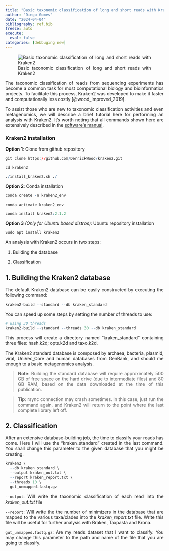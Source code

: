 ```yaml
---
title: "Basic taxonomic classification of long and short reads with Kraken2"
author: "Diego Gomes"
date: "2024-04-04"
bibliography: ref.bib
freeze: auto
execute:
  eval: false
categories: [debbuging new]
---
```


```{=html}
<style>
body {
text-align: justify}
</style>
```
![Basic taxonomic classification of long and short reads with Kraken2](Fig.png)

The taxonomic classification of reads from sequencing experiments has become a common task for most computational biology and bioinformatics projects. To facilitate this process, Kraken2 was developed to make it faster and computationally less costly [@wood_improved_2019].

To assist those who are new to taxonomic classification activities and even metagenomics, we will describe a brief tutorial here for performing an analysis with Kraken2. It's worth noting that all commands shown here are extensively described in the [software's manual](https://github.com/DerrickWood/kraken2/blob/master/docs/MANUAL.markdown).

### Kraken2 installation

**Option 1**: Clone from github repository

```r
git clone https://github.com/DerrickWood/kraken2.git

cd kraken2

./install_kraken2.sh ./
```

**Option 2**: Conda installation

```r
conda create -n kraken2_env

conda activate kraken2_env

conda install kraken2:2.1.2
```

**Option 3** *(Only for Ubuntu based distros)*: Ubuntu repository installation

```r
Sudo apt install kraken2
```

An analysis with Kraken2 occurs in two steps:

1.  Building the database

2.  Classification

## 1. Building the Kraken2 database

The default Kraken2 database can be easily constructed by executing the following command:

```r
kraken2-build --standard --db kraken_standard
```

You can speed up some steps by setting the number of threads to use:

```r
# using 30 threads
kraken2-build --standard --threads 30 --db kraken_standard
```

This process will create a directory named "kraken_standard" containing three files: hash.k2d; opts.k2d and taxo.k2d.

The Kraken2 standard database is composed by archaea, bacteria, plasmid, viral, UniVec_Core and human databases from GenBank, and should me enough to a basic metagenomics analysis.

> **Note**: Building the standard database will require approximately 500 GB of free space on the hard drive (due to intermediate files) and 80 GB RAM, based on the data downloaded at the time of this publication.

> **Tip**: rsync connection may crash sometimes. In this case, just run the command again, and Kraken2 will return to the point where the last complete library left off.

## 2. Classification

After an extensive database-building job, the time to classify your reads has come. Here I will use the "kraken_standard" created in the last command. You shall change this parameter to the given database that you might be creating.

```r
kraken2 \
  --db kraken_standard \
  --output kraken_out.txt \
  --report kraken_report.txt \
  --threads 10 \
  gut_unmapped.fastq.gz
```

`--output`: Will write the taxonomic classification of each read into the *kraken_out.txt* file

`--report`: Will write the the number of minimizers in the database that are mapped to the various taxa/clades into the *kraken_report.txt* file. Write this file will be useful for further analysis with Braken, Taxpasta and Krona.

`gut_unmapped.fastq.gz`: Are my reads dataset that I want to classify. You may change this parameter to the path and name of the file that you are going to classify.
